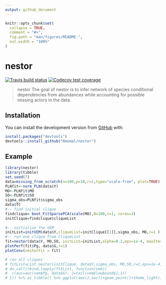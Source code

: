 ```yaml
---
output: github_document
---
```


<!-- README.md is generated from README.Rmd. Please edit that file -->

```r
knitr::opts_chunk$set(
  collapse = TRUE,
  comment = "#>",
  fig.path = "man/figures/README-",
  out.width = "100%"
)
```

# nestor

<!-- badges: start -->
[![Travis build status](https://travis-ci.org/Rmomal/nestor.svg?branch=master)](https://travis-ci.org/Rmomal/nestor)
[![Codecov test coverage](https://codecov.io/gh/Rmomal/nestor/branch/master/graph/badge.svg)](https://codecov.io/gh/Rmomal/nestor?branch=master)
<!-- badges: end -->

> nestor 
The goal of nestor is to infer network of species conditional dependencies from abundances while accounting for possible missing actors in the data.

## Installation

You can install the development version from [GitHub](https://github.com/) with:

```r
install.packages("devtools")
devtools::install_github("Rmomal/nestor")
```

## Example

```r
library(nestor)
library(tibble)
set.seed(7)
data=missing_from_scratch(n=100,p=10,r=1,type="scale-free", plot=TRUE)
PLNfit<-norm_PLN(data$Y)
MO<-PLNfit$MO
SO<-PLNfit$SO
sigma_obs=PLNfit$sigma_obs
data$TC
#-- find initial clique
findclique= boot_FitSparsePCA(scale(MO),B=100,r=1, cores=3)
initClique=findclique$cliqueList
 
#-- initialize the VEM
initList=initVEM(data$Y,cliqueList=initClique[[1]],sigma_obs, MO,r=1 )
#-- run one clique from cliqueList
fit=nestor(data$Y, MO,SO, initList=initList,alpha=0.1,eps=1e-4, maxIter=30, trackJ=FALSE)
plotPerf(fit$Pg, data$G,r=1)
plotConv(nestorFit = fit)

# run all cliques
# fitList=List.nestor(initClique, data$Y,sigma_obs, MO,SO,r=1,eps=1e-4, alpha=0.1)
# do.call(rbind,lapply(fitList, function(vem){
#  c(auc=auc(vem$Pg, data$G), J=tail(vem$lowbound$J,1))
# })) %>% as_tibble() %>% ggplot(aes(J,auc))+geom_point()+theme_light()
```


